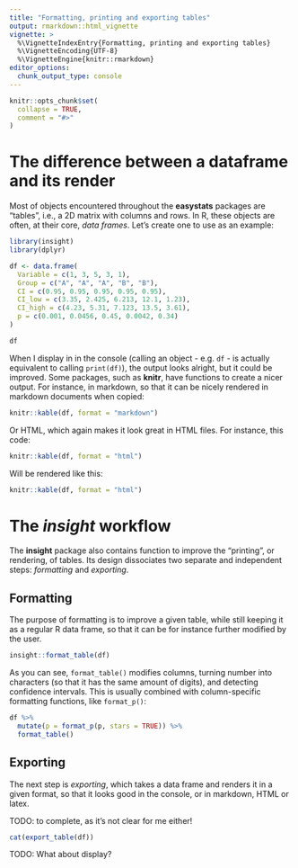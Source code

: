 ---
title: "Formatting, printing and exporting tables"
output: rmarkdown::html_vignette
vignette: >
  %\VignetteIndexEntry{Formatting, printing and exporting tables}
  %\VignetteEncoding{UTF-8}
  %\VignetteEngine{knitr::rmarkdown}
editor_options: 
  chunk_output_type: console
---

```{r, include = FALSE}
knitr::opts_chunk$set(
  collapse = TRUE,
  comment = "#>"
)
```

# The difference between a dataframe and its render

Most of objects encountered throughout the **easystats** packages are "tables", i.e., a 2D matrix with columns and rows. In R, these objects are often, at their core, *data frames*. Let's create one to use as an example:

```{r, warning=FALSE, message=FALSE}
library(insight)
library(dplyr)

df <- data.frame(
  Variable = c(1, 3, 5, 3, 1),
  Group = c("A", "A", "A", "B", "B"),
  CI = c(0.95, 0.95, 0.95, 0.95, 0.95),
  CI_low = c(3.35, 2.425, 6.213, 12.1, 1.23),
  CI_high = c(4.23, 5.31, 7.123, 13.5, 3.61),
  p = c(0.001, 0.0456, 0.45, 0.0042, 0.34)
)

df
```

When I display in in the console (calling an object - e.g. `df` - is actually equivalent to calling `print(df)`), the output looks alright, but it could be improved. Some packages, such as **knitr**, have functions to create a nicer output. For instance, in markdown, so that it can be nicely rendered in markdown documents when copied:

```{r, results='asis'}
knitr::kable(df, format = "markdown")
```


Or HTML, which again makes it look great in HTML files. For instance, this code:

```{r, eval=FALSE}
knitr::kable(df, format = "html")
```

Will be rendered like this:

```{r, results='asis', echo=FALSE}
knitr::kable(df, format = "html")
```

# The *insight* workflow

The **insight** package also contains function to improve the "printing", or rendering, of tables. Its design dissociates two separate and independent steps: *formatting* and *exporting*.

## Formatting

The purpose of formatting is to improve a given table, while still keeping it as a regular R data frame, so that it can be for instance further modified by the user.


```{r}
insight::format_table(df)
```

As you can see, `format_table()` modifies columns, turning number into characters (so that it has the same amount of digits), and  detecting confidence intervals. This is usually combined with column-specific formatting functions, like `format_p()`:

```{r}
df %>% 
  mutate(p = format_p(p, stars = TRUE)) %>% 
  format_table()
```


## Exporting

The next step is *exporting*, which takes a data frame and renders it in a given format, so that it looks good in the console, or in markdown, HTML or latex.

TODO: to complete, as it's not clear for me either!

```{r}
cat(export_table(df))
```


TODO: What about display?
